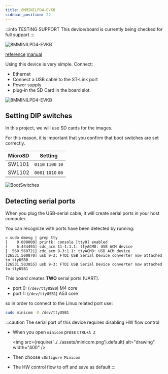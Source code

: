 ```yaml
---
title: 8MMINILPD4-EVKB
sidebar_position: 22
---
```


:::info TESTING SUPPORT
This device/board is currently being checked for full support
:::

![8MMINILPD4-EVKB](../../assets/iMX8MMINIEVKLPDR4_ANGLE-LR-HR.webp)

[reference](https://www.nxp.com/document/guide/get-started-with-the-i-mx-8m-mini-evk:GS-iMX-8M-Mini-EVK)
[manual](https://www.verical.com/datasheet/nxp-semiconductors-embedded-system-development-tools-8mminilpd4-evk-6195969.pdf)

Using this device is very simple. Connect:

- Ethernet
- Connect a USB cable to the ST-Link port
- Power supply
- plug-in the SD Card in the board slot.

![8MMINILPD4-EVKB](../../assets/8MMINILPD4-EVKB-TOP-LABELS.webp)

## Setting DIP switches

In this project, we will use SD cards for the images.

For this reason, it is important that you confirm that boot switches are set correctly.

| MicroSD |      Setting       |
|---------|:------------------:|
| SW1101  | `0110` `1100` `10` |
| SW1102  | `0001` `1010` `00` |

![BootSwitches](../../assets/imx8mm-boot.png)

## Detecting serial ports

When you plug the USB-serial cable, it will create serial ports in your host computer.

You can recognize with ports have been detected by running:

```text
> sudo dmesg | grep tty
[    0.000000] printk: console [tty0] enabled
[    6.444493] cdc_acm 11-1:1.1: ttyACM0: USB ACM device
[  560.568721] cdc_acm 9-3:1.1: ttyACM0: USB ACM device
[26531.500870] usb 9-3: FTDI USB Serial Device converter now attached to ttyUSB0
[26531.503855] usb 9-3: FTDI USB Serial Device converter now attached to ttyUSB1
```

This board creates **TWO** serial ports (UART).

- port 0: (`/dev/ttyUSB0`) M4 core
- port 1: (`/dev/ttyUSB1`) A53 core

so in order to connect to the Linux related port use:

```bash
sudo minicom -D /dev/ttyUSB1
```

:::caution
The serial port of this device requires disabling HW flow control

- When you open `minicom` press `CTRL+A Z`

  <img
    src={require('../../assets/minicom.png').default}
    alt="drawing"
    width="400"
  />

- Then choose `cOnfigure Minicom`
- The HW control flow to off and save as default
  :::
